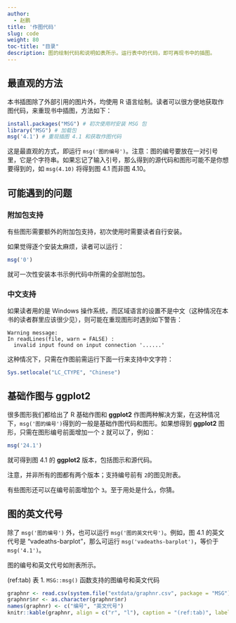 ```yaml
---
author: 
  - 赵鹏
title: '作图代码'
slug: code
weight: 80
toc-title: "目录"
description: 图的绘制代码和说明如表所示。运行表中的代码，即可再现书中的插图。
---
```



## 最直观的方法

本书插图除了外部引用的图片外，均使用 R 语言绘制。读者可以很方便地获取作图代码，来重现书中插图，方法如下：

```r
install.packages("MSG") # 初次使用时安装 MSG 包
library("MSG") # 加载包
msg('4.1') # 重现插图 4.1 和获取作图代码
```

这是最直观的方式，即运行 `msg('图的编号')`。注意：图的编号要放在一对引号里，它是个字符串。如果忘记了输入引号，那么得到的源代码和图形可能不是你想要得到的，如 `msg(4.10)` 将得到图 4.1 而非图 4.10。

## 可能遇到的问题

### 附加包支持

有些图形需要额外的附加包支持，初次使用时需要读者自行安装。

如果觉得逐个安装太麻烦，读者可以运行：

```r
msg('0')
```

就可一次性安装本书示例代码中所需的全部附加包。

### 中文支持

如果读者用的是 Windows 操作系统，而区域语言的设置不是中文（这种情况在本书的读者群里应该很少见），则可能在重现图形时遇到如下警告：
 
```
Warning message:
In readLines(file, warn = FALSE) :
  invalid input found on input connection '......' 
```

这种情况下，只需在作图前需运行下面一行来支持中文字符：

```r
Sys.setlocale("LC_CTYPE", "Chinese")
```

## 基础作图与 **ggplot2**

很多图形我们都给出了 R 基础作图和 **ggplot2** 作图两种解决方案，在这种情况下，`msg('图的编号')`得到的一般是基础作图代码和图形。如果想得到 **ggplot2** 图形，只需在图形编号前面增加一个 `2` 就可以了，例如：


```r
msg('24.1')
```

就可得到图 4.1 的 **ggplot2** 版本，包括图示和源代码。

注意，并非所有的图都有两个版本；支持编号前有 `2`的图见附表。

有些图形还可以在编号前面增加个 `3`。至于用处是什么，你猜。

## 图的英文代号

除了 `msg('图的编号')` 外，也可以运行 `msg('图的英文代号')`。例如，图 4.1 的英文代号是 "vadeaths-barplot"，那么可运行 `msg('vadeaths-barplot')`，等价于 `msg('4.1')`。

图的编号和英文代号如附表所示。

(ref:tab) 表 1. `MSG::msg()` 函数支持的图编号和英文代码

```r
graphnr <- read.csv(system.file("extdata/graphnr.csv", package = "MSG"))
graphnr$nr <- as.character(graphnr$nr)
names(graphnr) <- c("编号", "英文代号")
knitr::kable(graphnr, align = c("r", "l"), caption = "(ref:tab)", label = NA)
```


